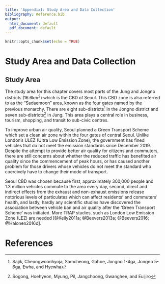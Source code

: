 ```yaml
---
title: 'Appendix1: Study Area and Data Collection'
bibliography: Reference.bib
output:
  html_document: default
  pdf_document: default
---
```


```r
knitr::opts_chunk$set(echo = TRUE)
```

# Study Area and Data Collection
## Study Area
The study area for this chapter covers most parts of the Jung and Jongno districts (16.6km<sup>2</sup>) which is the CBD of Seoul. This CBD zone is also referred to as the “Sadaemoon” area, known as the four gates named by the previous monarchy. There are eight sub-districts^[Sajik, Cheongwoonhyoja, Samcheong, Gahoe, Jongno 1-4ga, Jongno 5-6ga, Ewha, and Hyewha] in the Jongno district and seven sub-districts^[Sogong, Hoehyeon, Myung, Pil, Jangchoong, Gwanghee, and Euljiro] in Jung. This area plays a central role in business, tourism, shopping, and transit to sub-civic centres.

To improve urban air quality, Seoul planned a Green Transport Scheme which set a clean air zone within the four gates of central Seoul. Unlike London’s ULEZ (Ultra Low Emission Zone), the government has fined vehicles that do not meet the emission standards since December 2019. Despite the attempt to provide better air quality for citizens and commuters, there are still concerns about whether the reduced traffic has benefited air quality since the commencement of peak hours, or has caused another problem for those drivers whose vehicles do not meet the standard who coercively have to change their mode of transport.

Seoul CBD was chosen because first, approximately 300,000 people and 1.3 million vehicles commute to the area every day, second, direct and indirect effects from the exhaust and non-exhaust emissions release notorious levels of particulates which can affect residents' and commuters' health, and lastly, hardly any scientific studies have discovered the association between vehicle ban and air quality after the 'Green Transport Scheme' was initiated. More TRAP studies, such as London Low Emission Zone (LEZ) are needed [@Kelly2011a; @Beevers2013a; @Beevers2016; @Halonen2016d].




# References {-}